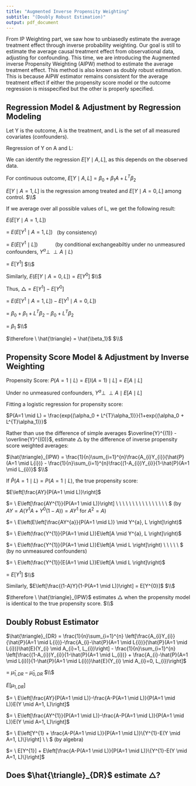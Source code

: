 ```yaml
---
title: "Augmented Inverse Propensity Weighting"
subtitle: "(Doubly Robust Estimation)"
output: pdf_document
---
```


From IP Weighting part, we saw how to unbiasedly estimate the average treatment effect through inverse probability weighting. Our goal is still to estimate the average causal treatment effect from observational data, adjusting for confounding. This time, we are introducing the Augmented inverse Propensity Weighting (AIPW) method to estimate the average treatment effect. This method is also known as doubly robust estimation. This is because AIPW estimator remains consistent for the average treatment effect if either the propensity score model or the outcome regression is misspecified but the other is properly specified.

## Regression Model & Adjustment by Regression Modeling

Let Y is the outcome, A is the treatment, and L is the set of all measured covariates (confounders). 

Regression of Y on A and L: 

We can identify the regression $E[Y \mid A, L]$, as this depends on the observed data.

For continuous outcome, $E[Y \mid A, L] = \beta_0 + \beta_1A + L^{T}\beta_2$

$E[Y \mid A = 1, L]$ is the regression among treated and $E[Y \mid A = 0, L]$ among control.
$\\$

If we average over all possible values of L, we get the following result:

$E(E[Y \mid A = 1, L])$ 

$= \ E(E[Y^{1} \mid A = 1, L]) \ \ $ (by consistency)

$= \ E(E[Y^{1} \mid L]) \ \ \ \ \ \ \ \ \ \ \ $ (by conditional exchangeabiltiy under no unmeasured confounders, $Y^{a} \perp\!\!\!\perp A \mid L$)

$= \ E[Y^{1}]$
$\\$

Similarly, $E(E[Y \mid A = 0, L]) = E[Y^{0}]$
$\\$

Thus, $\triangle = E[Y^{1}]-E[Y^{0}]$ 

$= \ E(E[Y^{1} \mid A = 1, L])- E[Y^{1} \mid A = 0, L])$

$= \ \beta_0 + \beta_1 + L^{T}\beta_2 - \beta_0 + L^{T}\beta_2$

$= \ \beta_1$
$\\$

$\therefore \ \hat{\triangle} = \hat{\beta_1}$
$\\$

\newpage

## Propensity Score Model & Adjustment by Inverse Weighting

Propensity Score:
$P(A=1 \mid L) = E[I(A=1) \mid L] = E[A \mid L]$

Under no unmeasured confounders, $Y^{a} \perp\!\!\!\perp A \mid E[A \mid L]$

Fitting a logistic regression for propensity score:

$P(A=1 \mid L) = \frac{exp{(\alpha_0 + L^{T}\alpha_1)}}{1+exp{(\alpha_0 + L^{T}\alpha_1)}}$

Rather than use the difference of simple averages $\overline{Y}^{(1)} - \overline{Y}^{(0)}$,
estimate $\triangle$ by the difference of inverse propensity score weighted averages:

$\hat{\triangle}_{IPW} = \frac{1}{n}\sum_{i=1}^{n}\frac{A_{i}Y_{i}}{\hat{P}(A=1 \mid L{i})} - \frac{1}{n}\sum_{i=1}^{n}\frac{(1-A_{i})Y_{i}}{1-\hat{P}(A=1 \mid L_{i})}$
$\\$

If ${\hat{P}(A=1 \mid L)} = P(A=1 \mid L)$, the true propensity score:

$E\left[\frac{AY}{P(A=1 \mid L)}\right]$

$= \ E\left[\frac{AY^{1}}{P(A=1 \mid L)}\right] \ \ \ \ \ \ \ \ \ \ \ \ \ \ \ \ $ (by $AY = A(Y^{1}A + Y^{0}(1-A)) = AY^{1}$ for $A^2 = A$)
 
$= \ E\left(E\left[\frac{AY^{a}}{P(A=1 \mid L)} \mid Y^{a}, L \right]\right)$

$= \ E\left(\frac{Y^{1}}{P(A=1 \mid L)}E\left[A \mid Y^{a}, L \right]\right)$

$= \ E\left(\frac{Y^{1}}{P(A=1 \mid L)}E\left[A \mid L \right]\right) \ \ \ \ \ $ (by no unmeasured confounders)

$= \ E\left(\frac{Y^{1}}{E(A=1 \mid L)}E\left[A \mid L \right]\right)$

$= \ E[Y^{1}]$
$\\$

Similarly, $E\left[\frac{(1-A)Y}{1-P(A=1 \mid L)}\right] = E[Y^{0}]$
$\\$

$\therefore \ \hat{\triangle}_{IPW}$ estimates $\triangle$ when the propensity model is identical to the true propensity score.
$\\$

## Doubly Robust Estimator

$\hat{\triangle}_{DR} = \frac{1}{n}\sum_{i=1}^{n} \left[\frac{A_{i}Y_{i}}{\hat{P}(A=1 \mid L{i})}-\frac{A_{i}-\hat{P}(A=1 \mid L{i})}{\hat{P}(A=1 \mid L{i})}\hat{E}(Y_{i} \mid A_{i}=1, L_{i})\right] -  \frac{1}{n}\sum_{i=1}^{n} \left[\frac{(1-A_{i})Y_{i}}{1-\hat{P}(A=1 \mid L_{i})} + \frac{A_{i}-\hat{P}(A=1 \mid L{i})}{1-\hat{P}(A=1 \mid L{i})}\hat{E}(Y_{i} \mid A_{i}=0, L_{i})\right]$

$= \ \hat{\mu}_{1,DR} - \hat{\mu}_{0,DR}$
$\\$

$E[\mu_{1,DR}]$

$= \ E\left[\frac{AY}{P(A=1 \mid L)}-\frac{A-P(A=1 \mid L)}{P(A=1 \mid L)}E(Y \mid A=1, L)\right]$

$= \ E\left[\frac{AY^{1}}{P(A=1 \mid L)}-\frac{A-P(A=1 \mid L)}{P(A=1 \mid L)}E(Y \mid A=1, L)\right]$

$= \ E\left[Y^{1} + \frac{A-P(A=1 \mid L)}{P(A=1 \mid L)}\{Y^{1}-E(Y \mid A=1, L)\}\right] \ \ $ (by algebra)  

$= \ E[Y^{1}] + E\left[\frac{A-P(A=1 \mid L)}{P(A=1 \mid L)}\{Y^{1}-E(Y \mid A=1, L)\}\right]$

\newpage
## Does $\hat{\triangle}_{DR}$ estimate $\triangle$?



